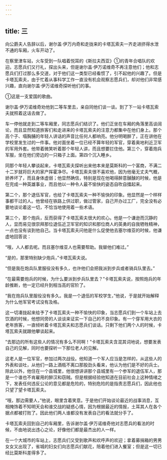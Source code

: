 ```yaml
---
---
---
```

title: 三
---



向公爵夫人告辞以后，谢尔盖·伊万内奇和走拢来的卡塔瓦索夫一齐走进挤得水泄不通的车厢，火车开动了。

在察里津车站，火车受到一队唱着悦耳的《斯拉夫西亚》①的青年合唱队的欢迎。志愿兵们又行礼，探出头来，但是谢尔盖·伊万诺维奇不再注意他们；他和志愿兵们打过那么多交道，对于他们这一类型已经看惯了，引不起他的兴趣了。但是卡塔瓦索夫，由于忙着从事科学工作一直没有机会观察志愿兵们，却对他们非常感兴趣，直向谢尔盖·伊万诺维奇探听他们的事。



①这是一支爱国的歌曲。

谢尔盖·伊万诺维奇劝他到二等车里去，亲自同他们谈一谈。到了下一站卡塔瓦索夫就照着这话去做了。

车一停他就走到二等车厢里，同志愿兵们结识了。他们正坐在车厢的角落里高谈阔论，而且显然知道旅客们和走进来的卡塔瓦索夫的注意力都集中在他们身上。那个高个子、塌胸脯的年轻人讲话的声音比任何人都响亮。他分明喝醉了，正在讲他在学校里发生过的一件事。他对面坐着一位已经不算年轻的军官，穿着奥地利近卫军的军用外套。他带着微笑听着那个年轻人讲，而且想要拦住他。第三个，穿着炮兵军服，坐在他们旁边的一只箱子上面。第四个沉入睡乡。

同那个年轻人攀谈起来，卡塔瓦索夫探听出来他本来是莫斯科的一个富商，不满二十二岁就将巨大的家产挥霍净尽。卡塔瓦索夫很不喜欢他，因为他毫无丈夫气概，娇养坏了，而且身体虚弱；他显然确信，特别是现在他喝得醉意醺醺的时候，他是在完成一种英雄事业，而且他以一种令人最不愉快的姿态自吹自擂起来。

第二个，那个退伍军官，也给了卡塔瓦索夫一种不愉快的印象。他显然是一个样样事都干过的人。他曾经在铁路上供过职，做过管家，自己开办过工厂，完全没有必要地谈论着这一切，不恰当地使用着一些术语。

第三个，那个炮兵，反而获得了卡塔瓦索夫很大的欢心。他是一个谦逊而沉静的人，显而易见很崇拜那位退伍近卫军官的知识和那位商人的英勇的自我牺牲精神，一点也没有谈到他自己。当卡塔瓦索夫问他是什么促使他去塞尔维亚的时候，他谦虚地回答说：

“哦，人人都去呢。而且塞尔维亚人也需要帮助。我替他们难过。”

“是的，那里特别缺少炮兵，”卡塔瓦索夫说。

“但是我在炮兵队里服役没有多久，也许他们会把我派到步兵或者骑兵队里去。”

“在最需要炮兵的时候，为什么要派到步兵队里去？”卡塔瓦索夫说，按照炮兵的年龄推断，他一定已经升到相当高的官阶了。

“我在炮兵队里服役没有多久。我是一个退伍的军校学生，”他说，于是就开始解释为什么他军官考试没有及格。

这一切凑拢起来给予了卡塔瓦索夫一种不愉快的印象，当志愿兵们到一个车站上去饮酒的时候，他想同旁的人谈谈来证实一下自己的不良印象。有一个穿军用大衣的老年旅客，一直倾听着卡塔瓦索夫和志愿兵们谈话。只剩下他们两个人的时候，卡塔瓦索夫就跟他攀谈起来。

“去那边的所有这些人的情况有多么不同啊！”卡塔瓦索夫含混其词地说，想要发表自己的见解，同时也要探听一下那位老人的见解。

这老人是一位军官，参加过两次战役。他知道一个军人应当是怎样的，从这些人的外表和谈吐，从他们一路上酒瓶不离口那股劲头看来，他认为他们是不好的兵士。除此以外，他住在一个县城里，他很想讲讲那个县城里有一个参军的退伍军人，那是一个谁也不肯雇用的醉汉和窃贼。但是根据经验他知道在目前社会上这种情绪之下，发表任何违反公论的意见都是危险的，特别危险的是指责志愿兵们，因此他也只望了望卡塔瓦索夫。

“哦，那边需要人，”他说，眼里含着笑意。于是他们开始谈论最近的战事消息，互相掩饰着不知明天会和谁交战的疑惑心情，因为根据最近的情报，土耳其人在各个据点都被打败了。因此他们两人谁都没有发表自己的看法就分手了。

卡塔瓦索夫回到自己的车厢里，告诉谢尔盖·伊万诺维奇他对志愿兵的看法的时候，不由地说出违心之论，好像他们都是最杰出的人一样。

在一个大城市的车站上，志愿兵们又受到歌声和欢呼声的欢迎；拿着募捐箱的男男女女又出现了，省城的妇女们向志愿兵们献花，陪着他们进入餐室；但是这一切已经比莫斯科差得多了。